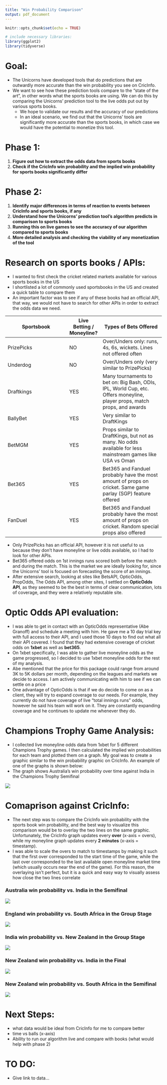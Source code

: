 ```yaml
---
title: "Win Probability Comparison"
output: pdf_document
---
```


```r
knitr::opts_chunk$set(echo = TRUE)
```

```r
# include necessary libraries:
library(ggplot2)
library(tidyverse)
```


# Goal:

- The Unicorns have developed tools that do predictions that are outwardly more accurate than the win probability you see on CricInfo. 
- We want to see how these prediction tools compare to the "state of the art", in other words what the sports books are using. We can do this by comparing the Unicorns' prediction tool to the live odds put out by various sports books. 
  + We hope to validate our results and the accuracy of our predictions
  + In an ideal scenario, we find out that the Unicorns' tools are significantly more accurate than the sports books, in which case we would have the potential to monetize this tool. 
  

# Phase 1:

1. **Figure out how to extract the odds data from sports books**
2. **Check if the CricInfo win probability and the implied win probability for sports books significantly differ**


# Phase 2:

1. **Identify major differences in terms of reaction to events between CricInfo and sports books, if any**
2. **Understand how the Unicorns' prediction tool's algorithm predicts in comparison to sports books**
3. **Running this on live games to see the accuracy of our algorithm compared to sports books**
4. **More detailed analysis and checking the viability of any monetization of the tool**


# Research on sports books / APIs:

- I wanted to first check the cricket related markets available for various sports books in the US
- I shortlisted a lot of commonly used sportsbooks in the US and created a quick table to compare them
- An important factor was to see if any of these books had an official API, that way, we would not have to search for other APIs in order to extract the odds data we need. 

| Sportsbook    | Live Betting / Moneyline? | Types of Bets Offered     |
|---------|-----|---------|
| PrizePicks   | NO  | Over/Unders only: runs, 4s, 6s, wickets. Lines not offered often |
| Underdog     | NO  | Over/Unders only (very similar to PrizePicks) |
| Draftkings | YES  | Many tournaments to bet on: Big Bash, ODIs, IPL, World Cup, etc. Offers moneyline, player props, match props, and awards  |
| BallyBet | YES  | Very similar to DraftKings |
| BetMGM | YES  | Props similar to DraftKings, but not as many. No odds available for less mainstream games like USA vs Oman |
| Bet365 | YES  | Bet365 and Fanduel probably have the most amount of props on cricket. Same game parlay (SGP) feature offered |
| FanDuel | YES  | Bet365 and Fanduel probably have the most amount of props on cricket. Random special props also offered |


- Only PrizePicks has an official API, however it is not useful to us because they don't have moneyline or live odds available, so I had to look for other APIs.
- Bet365 offered odds on 1st innings runs scored both before the match and during the match. This is the market we are ideally looking for, since the Unicorns' tool is focused on forecasting the score of an innings. 
- After extensive search, looking at sites like BetsAPI, OpticOdds, PropOdds, The Odds API, among other sites, I settled on **OpticOdds API**, as they seemed to be the best in terms of clear communication, lots of coverage, and they were a relatively reputable site. 


# Optic Odds API evaluation:

- I was able to get in contact with an OpticOdds representative (Abe Granoff) and schedule a meeting with him. He gave me a 10 day trial key with full access to their API, and I used those 10 days to find out what all their API covered. I found that they had extensive coverage of cricket odds on **1xbet** as well as **bet365**. 
- On 1xbet specifically, I was able to gather live moneyline odds as the game progressed, so I decided to use 1xbet moneyline odds for the rest of my analysis.
- Abe mentioned that the price for this package could range from around 3K to 5K dollars per month, depending on the leagues and markets we decide to access. I am actively communicating with him to see if we can settle on a price
- One advantage of OpticOdds is that if we do decide to come on as a client, they will try to expand coverage to our needs. For example, they currently do not have coverage of live "total innings runs" odds, however he said his team will work on it. They are constantly expanding coverage and he continues to update me whenever they do.  


# Champions Trophy Game Analysis:

- I collected live moneyline odds data from 1xbet for 5 different Champions Trophy games. I then calculated the implied win probabilities for each team and plotted them on a graph. My goal was to create a graphic similar to the win probability graphic on CricInfo. An example of one of the graphs is shown below:
- The graph shows Australia's win probability over time against India in the Champions Trophy Semifinal

![](Images/AUSwinProbvsIND_SemiFinal_NoOverlay.png)


# Comaprison against CricInfo:

- The next step was to compare the CricInfo win probability with the sports book win probability, and the best way to visualize this comparison would be to overlay the two lines on the same graphic. Unfortunately, the CricInfo graph updates every **over** (x-axis = overs), while my moneyline graph updates every **2 minutes** (x-axis = timestamp). 
- I was able to scale the overs to match to timestamps by making it such that the first over corresponded to the start time of the game, while the last over corresponded to the last available open moneyline market time (which usually occurs near the end of the game). For this reason, the overlaying isn't perfect, but it is a quick and easy way to visually assess how close the two lines correlate

### Australia win probability vs. India in the Semifinal

![](Images/AUSwinProbvsIND_SemiFinal.png)

### England win probability vs. South Africa in the Group Stage

![](Images/ENGwinProbvsRSA_GroupStage.png)

### India win probability vs. New Zealand in the Group Stage

![](Images/INDwinProbvsNZ_GroupStage.png)

### New Zealand win probability vs. India in the Final

![](Images/NZwinProbvsIND_Final.png)

### New Zealand win probability vs. South Africa in the Semifinal

![](Images/NZwinProbvsRSA_SemiFinal.png)



# Next Steps:

- what data would be ideal from CricInfo for me to compare better
- time vs balls (x-axis)
- Ability to run our algorithm live and compare with books (what would help with phase 2)


# TO DO:

- Give link to data...






















